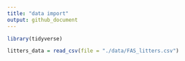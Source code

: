 ```yaml
---
title: "data import"
output: github_document
---
```


```r
library(tidyverse)
```

```r
litters_data = read_csv(file = "./data/FAS_litters.csv")
```

